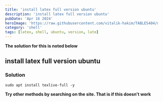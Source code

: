 ```yaml
---
title: 'install latex full version ubuntu'
description: 'install latex full version ubuntu'
pubDate: 'Apr 16 2024'
heroImage: 'https://raw.githubusercontent.com/vitalik-hakim/TABLES404/main/error_b/SHELL.jpg'
category: 'shell'
tags: [latex, shell, ubuntu, version, late]
---
```


**The solution for this is noted below**

## install latex full version ubuntu

### Solution

```shell
sudo apt install texlive-full -y
```

**Try other methods by searching on the site. That is if this doesn't work**
